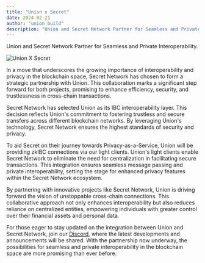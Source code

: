 ```yaml
---
title: "Union x Secret"
date: 2024-02-21
author: "union_build"
description: "Union and Secret Network Partner for Seamless and Private Interoperability."
---
```



Union and Secret Network Partner for Seamless and Private Interoperability.

<img alt="Union X Secret" src={unionXSecret.src} />

In a move that underscores the growing importance of interoperability and privacy in the blockchain space, Secret Network has chosen to form a strategic partnership with Union. This collaboration marks a significant step forward for both projects, promising to enhance efficiency, security, and trustlessness in cross-chain transactions.

Secret Network has selected Union as its IBC interoperability layer. This decision reflects Union's commitment to fostering trustless and secure transfers across different blockchain networks. By leveraging Union's technology, Secret Network ensures the highest standards of security and privacy.

To aid Secret on their journey towards Privacy-as-a-Service, Union will be providing zkIBC connections via our light clients. Union's light clients enable Secret Network to eliminate the need for centralization in facilitating secure transactions. This integration ensures seamless message passing and private interoperability, setting the stage for enhanced privacy features within the Secret Network ecosystem.

By partnering with innovative projects like Secret Network, Union is driving forward the vision of unstoppable cross-chain connections. This collaborative approach not only enhances interoperability but also reduces reliance on centralized entities, empowering individuals with greater control over their financial assets and personal data.

For those eager to stay updated on the integration between Union and Secret Network, join our [Discord](https://discord.union.build), where the latest developments and announcements will be shared. With the partnership now underway, the possibilities for seamless and private interoperability in the blockchain space are more promising than ever before.
